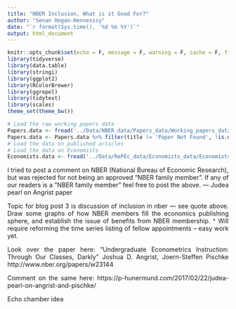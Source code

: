 ```yaml
---
title: "NBER Inclusion, What is it Good For?"
author: "Senan Hogan-Hennesssy"
date: "`r format(Sys.time(), '%d %b %Y')`"
output: html_document
---
```

<style>
body {
text-align: justify}
</style>
```r
knitr::opts_chunk$set(echo = F, message = F, warning = F, cache = F, fig.align = 'center')
library(tidyverse)
library(data.table)
library(stringi)
library(ggplot2)
library(RColorBrewer)
library(ggrepel)
library(tidytext)
library(scales)
theme_set(theme_bw())

# Load the raw working papers data
Papers.data <- fread('../Data/NBER_data/Papers_data/Working_papers_data_new.csv')
Papers.data <- Papers.data %>% filter(title != 'Paper Not Found', !is.na(date), date != '') # Filter empty entries 
# Load the data on published articles
# Load the data on Economists
Economists.data <- fread('../Data/RePEc_data/Economists_data/Economists_repec_data.csv')
```


I tried to post a comment on NBER (National Bureau of Economic Research), 
but was rejected for not being an approved “NBER family member”. 
If any of our readers is a ”NBER family member” feel free to post the 
above. — Judea pearl on Angrist paper

Topic for blog post 3 is discussion of inclusion in nber — see quote above.
Draw some graphs of how NBER members fill the economics publishing sphere,
and establish the issue of benefits from NBER membership.
^ Will require reforming the time series listing of fellow appointments -- easy work yet.

Look over the paper here:
"Undergraduate Econometrics Instruction: Through Our Classes, Darkly"
Joshua D. Angrist, Joern-Steffen Pischke
http://www.nber.org/papers/w23144

Comment on the same here:
https://p-hunermund.com/2017/02/22/judea-pearl-on-angrist-and-pischke/


Echo chamber idea 
